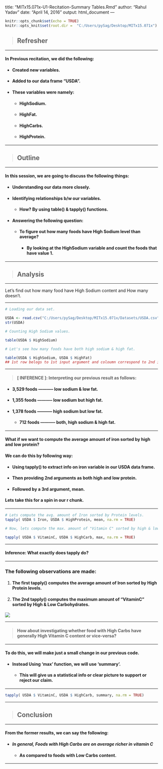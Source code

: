 
title: "MITx15.071x-U1-Recitation-Summary Tables.Rmd"
author: "Rahul Yadav"
date: "April 14, 2016"
output: html_document
---

```{r setup, include=FALSE}
knitr::opts_chunk$set(echo = TRUE)
knitr::opts_knit$set(root.dir =  "C:/Users/pySag/Desktop/MITx15.071x")
```


> ## Refresher

--- ---

#### In Previous recitation, we did the following:

* #### Created new variables.

* #### Added to our data frame "USDA".

* #### These variables were namely:

    * #### HighSodium.
    * #### HighFat.
    * #### HighCarbs.
    * #### HighProtein.
    
--- ---

> ## Outline

--- ---

#### In this session, we are going to discuss the following things:

* #### Understanding our data more closely.

* #### Identifying relationships b/w our variables.

    * #### How? By using __table()__ & __tapply()__ functions.

* #### Answering the following question:

    * #### To figure out how many foods have High Sodium level than average?
    
        * #### By looking at the HighSodium variable and count the foods that have value 1.
    
--- ---

> ## Analysis

--- ---

Let's find out how many food have High Sodium content and How many doesn't.


--- ---

``` {r comm}
# Loading our data set.

USDA <- read.csv("C:/Users/pySag/Desktop/MITx15.071x/Datasets/USDA.csv")
str(USDA)

# Counting High Sodium values.

table(USDA $ HighSodium)

# Let's see how many foods have both high sodium & high fat.

table(USDA $ HighSodium, USDA $ HighFat)
## 1st row belogs to 1st input argument and coloumn correspond to 2nd input.
```

--- ---

> #### **[ INFERENCE ]:** Interpreting our previous result as follows:

* #### 3,529 foods  ----------- __low__ sodium & __low__ fat.

* #### 1,355 foods  ----------- __low__ sodium but __high__ fat.

* #### 1,378 foods  ----------- __high__ sodium but __low__ fat.

  * #### 712 foods  ----------- __both__, __high__ sodium & __high__ fat.
  

--- ---

#### What if we want to compute the average amount of iron sorted by high and low protein?

#### We can do this by following way:

* #### Using tapply() to extract info on iron variable in our USDA data frame.

* #### Then providing 2nd arguments as both high and low protein.

* #### Followed by a 3rd argument, mean.

#### Lets take this for a spin in our r chunk.

--- ---

``` {r}

# Lets compute the avg. amount of Iron sorted by Protein levels.
tapply( USDA $ Iron, USDA $ HighProtein, mean, na.rm = TRUE)

# Now, lets compute the max. amount of "Vitamin C" sorted by high & low Carbohydrate

tapply( USDA $ VitaminC, USDA $ HighCarb, max, na.rm = TRUE)

```

--- ---

#### __Inference:__ What exactly does __tapply__ do?

--- ---

### **The following observations are made:**

1. #### The first tapply() computes the average amount of Iron sorted by High Protein levels.

2. #### The 2nd tapply() computes the maximum amount of "VitaminC" sorted by High & Low Carbohydrates.

![](C:\Users\pySag\OneDrive\Pictures\what_tapply.JPG)


--- ---

> #### __How about investigating whether food with High Carbs have generally High Vitamin C content or vice-versa?__

--- ---

#### To do this, we will make just a small change in our previous code.

* #### Instead Using 'max' function, we will use 'summary'.
    * #### This will give us a statistical info or clear picture to support or reject our claim.
    
--- ---

``` {r}

tapply( USDA $ VitaminC, USDA $ HighCarb, summary, na.rm = TRUE)

```

--- ---

> ## __Conclusion__

--- ---

#### From the former results, we can say the following:

* #### ***In general, Foods with High Carbs are on average richer in vitamin C***
    * #### As compared to foods with Low Carbs content.
    
--- ---
